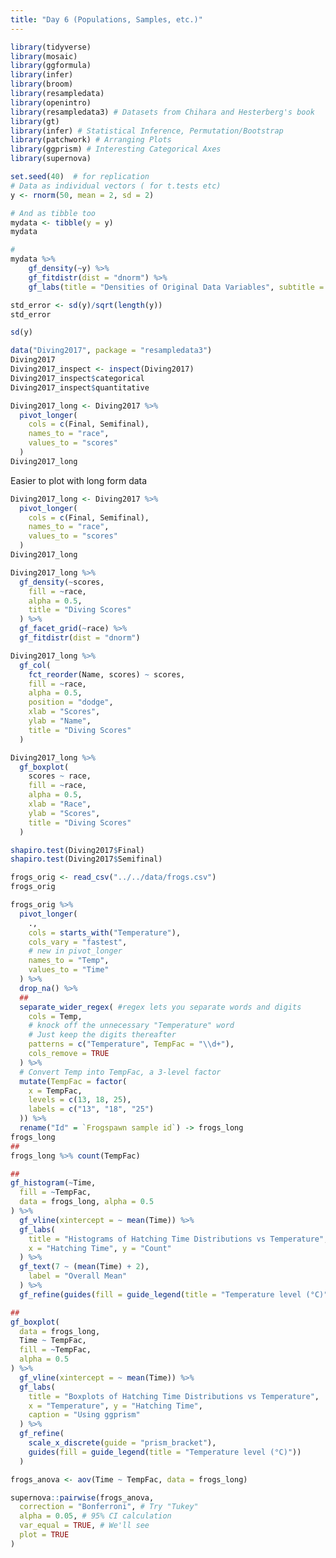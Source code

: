 ```yaml
---
title: "Day 6 (Populations, Samples, etc.)"
---
```


```r
library(tidyverse)
library(mosaic)
library(ggformula)
library(infer)
library(broom)  
library(resampledata) 
library(openintro)
library(resampledata3) # Datasets from Chihara and Hesterberg's book
library(gt)
library(infer) # Statistical Inference, Permutation/Bootstrap
library(patchwork) # Arranging Plots
library(ggprism) # Interesting Categorical Axes
library(supernova)
```

```r
set.seed(40)  # for replication
# Data as individual vectors ( for t.tests etc)
y <- rnorm(50, mean = 2, sd = 2)

# And as tibble too
mydata <- tibble(y = y)
mydata
```

```r
#
mydata %>%
    gf_density(~y) %>%
    gf_fitdistr(dist = "dnorm") %>%
    gf_labs(title = "Densities of Original Data Variables", subtitle = "Compared with Normal Density")
```

```r
std_error <- sd(y)/sqrt(length(y))
std_error
```

```r
sd(y)
```

```r
data("Diving2017", package = "resampledata3")
Diving2017
Diving2017_inspect <- inspect(Diving2017)
Diving2017_inspect$categorical
Diving2017_inspect$quantitative
```

```r
Diving2017_long <- Diving2017 %>%
  pivot_longer(
    cols = c(Final, Semifinal),
    names_to = "race",
    values_to = "scores"
  )
Diving2017_long
```

Easier to plot with long form data

```r
Diving2017_long <- Diving2017 %>%
  pivot_longer(
    cols = c(Final, Semifinal),
    names_to = "race",
    values_to = "scores"
  )
Diving2017_long
```

```r
Diving2017_long %>%
  gf_density(~scores,
    fill = ~race,
    alpha = 0.5,
    title = "Diving Scores"
  ) %>%
  gf_facet_grid(~race) %>%
  gf_fitdistr(dist = "dnorm")
```

```r
Diving2017_long %>%
  gf_col(
    fct_reorder(Name, scores) ~ scores,
    fill = ~race,
    alpha = 0.5,
    position = "dodge",
    xlab = "Scores",
    ylab = "Name",
    title = "Diving Scores"
  )
```

```r
Diving2017_long %>%
  gf_boxplot(
    scores ~ race,
    fill = ~race,
    alpha = 0.5,
    xlab = "Race",
    ylab = "Scores",
    title = "Diving Scores"
  )
```

```r
shapiro.test(Diving2017$Final)
shapiro.test(Diving2017$Semifinal)
```

```r
frogs_orig <- read_csv("../../data/frogs.csv")
frogs_orig
```

```r
frogs_orig %>%
  pivot_longer(
    .,
    cols = starts_with("Temperature"),
    cols_vary = "fastest",
    # new in pivot_longer
    names_to = "Temp",
    values_to = "Time"
  ) %>%
  drop_na() %>%
  ##
  separate_wider_regex( #regex lets you separate words and digits
    cols = Temp,
    # knock off the unnecessary "Temperature" word
    # Just keep the digits thereafter
    patterns = c("Temperature", TempFac = "\\d+"),
    cols_remove = TRUE
  ) %>%
  # Convert Temp into TempFac, a 3-level factor
  mutate(TempFac = factor(
    x = TempFac,
    levels = c(13, 18, 25),
    labels = c("13", "18", "25")
  )) %>%
  rename("Id" = `Frogspawn sample id`) -> frogs_long
frogs_long
##
frogs_long %>% count(TempFac)
```

```r
##
gf_histogram(~Time,
  fill = ~TempFac,
  data = frogs_long, alpha = 0.5
) %>%
  gf_vline(xintercept = ~ mean(Time)) %>%
  gf_labs(
    title = "Histograms of Hatching Time Distributions vs Temperature",
    x = "Hatching Time", y = "Count"
  ) %>%
  gf_text(7 ~ (mean(Time) + 2),
    label = "Overall Mean"
  ) %>%
  gf_refine(guides(fill = guide_legend(title = "Temperature level (°C)")))
```

```r
##
gf_boxplot(
  data = frogs_long,
  Time ~ TempFac,
  fill = ~TempFac,
  alpha = 0.5
) %>%
  gf_vline(xintercept = ~ mean(Time)) %>%
  gf_labs(
    title = "Boxplots of Hatching Time Distributions vs Temperature",
    x = "Temperature", y = "Hatching Time",
    caption = "Using ggprism"
  ) %>%
  gf_refine(
    scale_x_discrete(guide = "prism_bracket"),
    guides(fill = guide_legend(title = "Temperature level (°C)"))
  )
```

```r
frogs_anova <- aov(Time ~ TempFac, data = frogs_long)
```

```r

supernova::pairwise(frogs_anova,
  correction = "Bonferroni", # Try "Tukey"
  alpha = 0.05, # 95% CI calculation
  var_equal = TRUE, # We'll see
  plot = TRUE
)
```
